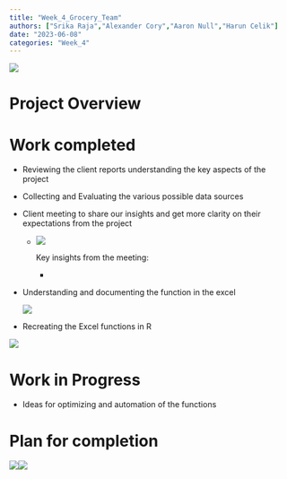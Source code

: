 ```yaml
---
title: "Week_4_Grocery_Team"
authors: ["Srika Raja","Alexander Cory","Aaron Null","Harun Celik"]
date: "2023-06-08"
categories: "Week_4"
---
```


![](images/grocery.jpg)

# Project Overview

# Work completed

-   Reviewing the client reports understanding the key aspects of the project

-   Collecting and Evaluating the various possible data sources

-   Client meeting to share our insights and get more clarity on their expectations from the project

    -   ![](images/WhatsApp%20Image%202023-06-02%20at%2014.09.29-01.jpg)

        Key insights from the meeting:

        -   

-   Understanding and documenting the function in the excel

    ![](images/Understanding%20functions-01.png)

-   Recreating the Excel functions in R

![](images/functions-01.png)

# Work in Progress

-   Ideas for optimizing and automation of the functions

# Plan for completion

![](images/tool_process-01.png)![](images/project_timeline-01.png)
